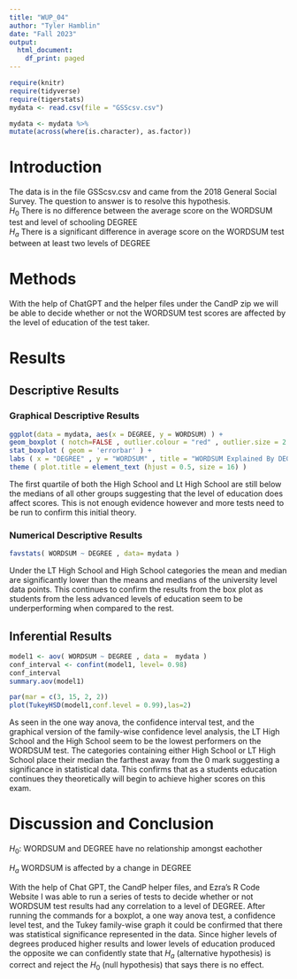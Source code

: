 ```yaml
---
title: "WUP_04"
author: "Tyler Hamblin"
date: "Fall 2023"
output:
  html_document:
    df_print: paged
---
```


```r
require(knitr)
require(tidyverse)
require(tigerstats)
mydata <- read.csv(file = "GSScsv.csv")
```

```r
mydata <- mydata %>%
mutate(across(where(is.character), as.factor))
```



# Introduction

<!--In this section you explain what you are trying to show.  Where did the data come from?  What is the research or other question you are trying to answer?!-->

The data is in the file GSScsv.csv and came from the 2018 General Social Survey.  The question to answer is to resolve this hypothesis.  
$H_0$ There is no difference between the average score on the WORDSUM test and level of schooling DEGREE  
$H_a$ There is a significant difference in average score on the WORDSUM test between at least two levels of DEGREE  

# Methods

<!--Mention that you intend to use chatGPT to the greatest extent possible. Give credit to chatGPT when you use it to create code in your report. Decide on your methods:  use "variable analysis" or other appropriate descriptors.  Make sure to choose at least one graphical method and at least one numerical method.!-->

With the help of ChatGPT and the helper files under the CandP zip we will be able to decide whether or not the WORDSUM test scores are affected by the level of education of the test taker. 



# Results

<!--Divide this section into two sub-sections:  One for your descriptive  results and one for your inferential results.!-->

## Descriptive Results

### Graphical Descriptive Results

<!--Graphical results here.  Make sure to show your code.  Provide appropriate labels for axes, giving units if possible, and provide a good title for the graph, too.  Use the graphical results to describe the patterns if any that exist in the data as focused toward the research question!-->

```r
ggplot(data = mydata, aes(x = DEGREE, y = WORDSUM) ) +
geom_boxplot ( notch=FALSE , outlier.colour = "red" , outlier.size = 2 , fill = "darkgray" ) +
stat_boxplot ( geom = 'errorbar' ) +
labs ( x = "DEGREE" , y = "WORDSUM" , title = "WORDSUM Explained By DEGREE" ) +
theme ( plot.title = element_text (hjust = 0.5, size = 16) )
```

The first quartile of both the High School and Lt High School are still below the medians of all other groups suggesting that the level of education does affect scores. This is not enough evidence however and more tests need to be run to confirm this initial theory. 

### Numerical Descriptive Results

<!--Numerical results go here. Use the numerical results to describe the patterns if any that exist in the data as focused toward the research question!-->

```r
favstats( WORDSUM ~ DEGREE , data= mydata )
```

Under the LT High School and High School categories the mean and median are significantly lower than the means and medians of the university level data points. This continues to confirm the results from the box plot as students from the less advanced levels of education seem to be underperforming when compared to the rest. 


## Inferential Results

<!--State hypothesis clearly.  Make sure your discussion of the inferential test covers all the aspects that the test output produces, such as test statistic, p-value etc.  Make a decision about the null hypothesis, explain the assumptions on which the selected test/procedure was based, and why the chosen procedure satisfys the assumptions and is appropriate to answer the research question!-->

```r
model1 <- aov( WORDSUM ~ DEGREE , data =  mydata )
conf_interval <- confint(model1, level= 0.98)
conf_interval
summary.aov(model1)
```

```r
par(mar = c(3, 15, 2, 2))
plot(TukeyHSD(model1,conf.level = 0.99),las=2)
```

As seen in the one way anova, the confidence interval test, and the graphical version of the family-wise confidence level analysis, the LT High School and the High School seem to be the lowest performers on the WORDSUM test. The categories containing either High School or LT High School place their median the farthest away from the 0 mark suggesting a significance in statistical data. This confirms that as a students education continues they theoretically will begin to achieve higher scores on this exam. 

# Discussion and Conclusion

<!--Discussion and conclusion here.  If you found a relationship be sure to consider whether the relationship occurs because one of the variavbles causes the other, or whether they perhasps are related for some other reason.  Watch the chapter 6 videos from the GeorgeTown videos collection.!-->


$H_0$: WORDSUM and DEGREE have no relationship amongst eachother

$H_a$ WORDSUM is affected by a change in DEGREE 


With the help of Chat GPT, the CandP helper files, and Ezra's R Code Website I was able to run a series of tests to decide whether or not WORDSUM test results had any correlation to a level of DEGREE. After running the commands for a boxplot, a one way anova test, a confidence level test, and the Tukey family-wise graph it could be confirmed that there was statistical significance represented in the data. Since higher levels of degrees produced higher results and lower levels of education produced the opposite we can confidently state that $H_a$ (alternative hypothesis) is correct and reject the $H_0$ (null hypothesis) that says there is no effect. 


